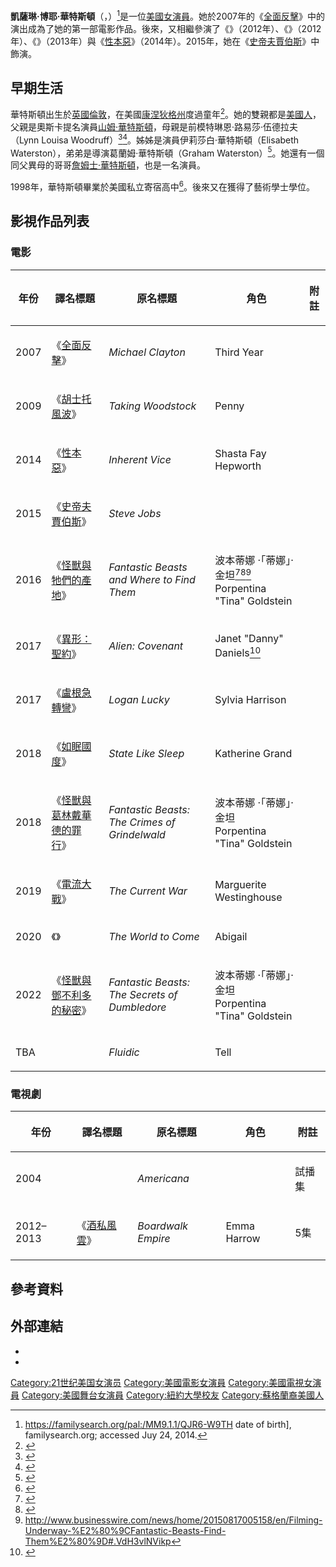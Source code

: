 {{noteTA
|T=zh-tw:凱薩琳·華特斯頓;zh-hk:嘉芙蓮·禾達史東;zh-cn:凯瑟琳·沃特斯顿;zh-hant:凱瑟琳·沃特斯頓;
|G1=Show
|G2=Movie
|G3=TV
|1=zh-tw:凱薩琳;zh-hk:嘉芙蓮;zh-cn:凯瑟琳;zh-hant:凱瑟琳;
|2=zh-tw:華特斯頓;zh-hk:禾達史東;zh-cn:沃特斯顿;zh-hant:沃特斯頓;
}}
{{Infobox person
| name        = 嘉芙蓮·禾達史東<br /><small>{{lang|en|Katherine Waterston}}</small>
| image       = Fantastic Beasts and Where to Find Them Japan Premiere Red Carpet- Katherine Waterston (461451427) (Cropped).jpg
| image_size  =
| alt         =
| caption     = 華特斯頓出席2016年《[[怪獸與牠們的產地_(電影)|怪獸與牠們的產地]]》日本首映
| birth_name  = Katherine Boyer Waterston
| birth_date  = {{Birth date and age|1980|03|03}}
| birth_place = {{UK}}[[伦敦|伦敦]][[西敏_(倫敦地區)|-{zh-cn:威斯敏斯特; zh-tw:西敏; zh-hk:西敏; zh-sg:西敏;}-]]
| nationality = {{UK}}<br />{{USA}}<ref name="KWCitizenship">{{cite podcast |last=Horowitz |first=Josh |title=Happy Sad Confused |publisher=MTV Podcast Network |date=16 May 2017 |time=1:11:42 |url=http://www.mtv.com/news/podcasts/happy-sad-confused |access-date=2 January 2019}}</ref>
| other_names =
| alma_mater  = [[紐約大學|紐約大學]]
| occupation   = 演員
| years_active = 2004年至今
| parents     = [[山姆·華特斯頓|山姆·華特斯頓]]（父）<br />琳恩·路易莎·伍德拉夫（母）
| relatives   = 伊莉莎白·華特斯頓（長姐）<br />葛蘭姆·華特斯頓（長兄）<br />[[詹姆士·華特斯頓|詹姆士·華特斯頓]]（同父異母兄）
}}
'''凱薩琳·博耶·華特斯頓'''（{{lang-en|'''Katherine Boyer Waterston'''}}，{{bd|1980年|3月3日|catIdx=Waterson, Katherine}}）<ref>https://familysearch.org/pal:/MM9.1.1/QJR6-W9TH  date of birth], familysearch.org; accessed Juy 24, 2014.</ref>是一位[[美國|美國]][[女演員|女演員]]。她於2007年的《[[全面反擊|全面反擊]]》中的演出成為了她的第一部電影作品。後來，又相繼參演了《''{{link-en|Robot & Frank|Robot & Frank}}''》（2012年）、《''{{link-en|Being Flynn|Being Flynn}}''》（2012年）、《''{{link-en|The Disappearance of Eleanor Rigby|The Disappearance of Eleanor Rigby}}''》（2013年）與《[[性本惡|性本惡]]》（2014年）。2015年，她在《[[史帝夫賈伯斯_(電影)|史帝夫賈伯斯]]》中飾演{{link-en|克里斯安·布倫南|Chrisann Brennan}}。

== 早期生活 ==
華特斯頓出生於[[英國|英國]][[倫敦|倫敦]]，在美國[[康涅狄格州|康涅狄格州]]度過童年<ref>{{cite news | title = Fantastic Beasts' Katherine Waterston career hasn't always been magical | url= http://www.smh.com.au/lifestyle/celebrity/interviews/why-fantastic-beasts-katherine-waterston-career-hasnt-always-been-magical-20161102-gsg5sk.html | work = The Sydney Morning Herald | date = November 3, 2016 }}</ref>。她的雙親都是[[美國人|美國人]]，父親是奧斯卡提名演員[[山姆·華特斯頓|山姆·華特斯頓]]，母親是前模特琳恩·路易莎·伍德拉夫（Lynn Louisa Woodruff）<ref>{{cite news | title = Katherine Waterston - Biography | url= http://www.imdb.com/name/nm2239702/bio | work = IMDb }}</ref><ref>{{cite news | title = Katherine Waterston on coping with Harry Potter mania | url= https://www.standard.co.uk/lifestyle/esmagazine/fantastic-beasts-katherine-waterston-on-coping-with-harry-potter-mania-a3390551.html | work = London Evening Standard | date = November 10, 2016 }}</ref>。姊姊是演員伊莉莎白·華特斯頓（Elisabeth Waterston），弟弟是導演葛蘭姆·華特斯頓（Graham Waterston）<ref>{{cite news | title = Covenant’s Katherine Waterston: ‘We live in hypersexualised yet totally prudish times’ | url= https://www.theguardian.com/film/2017/may/11/alien-covenants-katherine-waterston-we-live-in-hypersexualised-yet-totally-prudish-times | work = The Guardian | date = 11 May 2017 }}</ref>。她還有一個同父異母的哥哥[[詹姆士·華特斯頓|詹姆士·華特斯頓]]，也是一名演員。

1998年，華特斯頓畢業於美國私立寄宿高中{{tsl|en|Loomis Chaffee School|盧米斯查菲高中}}<ref>{{cite news | title = Katherine Waterston is the Star You Haven't Heard of Yet | url= http://www.townandcountrymag.com/leisure/arts-and-culture/news/a3907/katherine-waterston/ | work = TOWN&COUNTRY Magazine  | date = October 8, 2015 }}</ref>。後來又在{{tsl|en|Tisch School of the Arts|紐約大學帝許藝術學院}}獲得了藝術學士學位。

== 影視作品列表 ==
=== 電影 ===
{| class="wikitable sortable"
|-
! 年份
! 譯名標題
! 原名標題
! 角色
! class="unsortable" | 附註
|-
| 2007
| 《[[全面反擊|全面反擊]]》
| ''Michael Clayton''
| Third Year
|
|-
| 2009
| 《[[胡士托風波|胡士托風波]]》
| ''Taking Woodstock''
| Penny
|
|-
| 2014
| 《[[性本惡|性本惡]]》
| ''Inherent Vice''
| Shasta Fay Hepworth
|
|-
| 2015
| 《[[史帝夫賈伯斯_(電影)|史帝夫賈伯斯]]》
| ''Steve Jobs''
| {{le|克里斯安·布倫南|Chrisann Brennan}}
|
|-
| 2016
| 《[[怪獸與牠們的產地_(電影)|怪獸與牠們的產地]]》
| ''Fantastic Beasts and Where to Find Them''
| 波本蒂娜 ·「蒂娜」·金坦<ref>{{Cite web |url=http://www.hpfl.net/#!/home/news/fullstory.php?nid=1441|title=女主角出線！怪獸與牠們的產地「蒂娜」選角確定}}</ref><ref name=c22rowling>{{Cite web |url=http://www.hpfl.net/#!/home/news/fullstory.php?nid=1463|title=J.K. 羅琳透露「蒂娜、昆妮」姊妹姓氏}}</ref><ref>http://www.businesswire.com/news/home/20150817005158/en/Filming-Underway-%E2%80%9CFantastic-Beasts-Find-Them%E2%80%9D#.VdH3vlNVikp</ref><br />Porpentina "Tina" Goldstein
|
|-
| 2017
| 《[[異形：聖約|異形：聖約]]》
| ''Alien: Covenant''
| Janet "Danny" Daniels<ref>{{cite web|url=http://deadline.com/2015/12/katherine-waterston-alien-covenant-casting-ridley-scott-1201669025/|title=Katherine Waterston To Star In ‘Alien: Covenant’|publisher=Deadline|last=Jaafar|first=Ali|date=December 17, 2015}}</ref>
|
|-
| 2017
| 《[[盧根急轉彎|盧根急轉彎]]》
| ''Logan Lucky''
| Sylvia Harrison
|
|-
| 2018
| 《[[如眠國度|如眠國度]]》
| ''State Like Sleep''
| Katherine Grand
|
|-
| 2018
| 《[[怪獸與葛林戴華德的罪行|怪獸與葛林戴華德的罪行]]》
| ''Fantastic Beasts: The Crimes of Grindelwald''
| 波本蒂娜 ·「蒂娜」·金坦<br />Porpentina "Tina" Goldstein
|
|-
| 2019
| 《[[電流大戰_(電影)|電流大戰]]》
| ''The Current War''
| Marguerite Westinghouse
|
|-
| 2020
| 《{{le|美好未來|The World to Come}}》
| ''The World to Come''
| Abigail
|
|-
| 2022
| 《[[怪獸與鄧不利多的秘密|怪獸與鄧不利多的秘密]]》
| ''Fantastic Beasts: The Secrets of Dumbledore''
| 波本蒂娜 ·「蒂娜」·金坦<br />Porpentina "Tina" Goldstein
| 
|-
| TBA
| {{n/a}}
| ''Fluidic''
| Tell
|
|}

=== 電視劇 ===
{| class="wikitable sortable"
|-
! 年份
! 譯名標題
! 原名標題
! 角色
! class="unsortable" | 附註
|-
| 2004
| {{n/a}}
| ''Americana''
|
| 試播集
|-
| 2012–2013
| 《[[酒私風雲|酒私風雲]]》
| ''Boardwalk Empire''
| Emma Harrow
| 5集
|}

== 參考資料 ==
{{reflist|30em}}

== 外部連結 ==
{{Commonscat|Katherine Waterston}}
* {{IMDb name|2239702}}
* {{Iobdb name|36741}}

{{Authority control}}
{{DEFAULTSORT:Waterston, Katherine}}
[[Category:21世纪美国女演员|Category:21世纪美国女演员]]
[[Category:美國電影女演員|Category:美國電影女演員]]
[[Category:美國電視女演員|Category:美國電視女演員]]
[[Category:美國舞台女演員|Category:美國舞台女演員]]
[[Category:紐約大學校友|Category:紐約大學校友]]
[[Category:蘇格蘭裔美國人|Category:蘇格蘭裔美國人]]